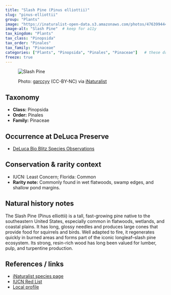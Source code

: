 ```yaml
---
title: "Slash Pine (Pinus elliottii)"
slug: "pinus-elliottii"
group: "Plants"
image: "https://inaturalist-open-data.s3.amazonaws.com/photos/476399444/medium.jpg"       # keep for thumbnails
image-alt: "Slash Pine"  # keep for a11y
tax_kingdom: "Plants"
tax_class: "Pinopsida"
tax_order: "Pinales"
tax_family: "Pinaceae"
categories: ["Plants", "Pinopsida", "Pinales", "Pinaceae"]   # these drive the chips + filtering
freeze: true
---
```


<figure class="species-figure">

<img src="https://inaturalist-open-data.s3.amazonaws.com/photos/476399444/medium.jpg" alt="Slash Pine" class="species-photo"/>

<figcaption class="photo-credit">

Photo: <a href="https://www.inaturalist.org/people/garccyy">garccyy</a> (CC-BY-NC) via <a href="https://www.inaturalist.org/observations/265242216">iNaturalist</a>

</figcaption>

</figure>

## Taxonomy

-   **Class:** Pinopsida
-   **Order:** Pinales
-   **Family:** Pinaceae

## Occurrence at DeLuca Preserve

-   [DeLuca Bio Blitz Species Observations](https://www.inaturalist.org/observations?project_id=191727&subview=table&taxon_id=69985)

## Conservation & rarity context

-   IUCN: Least Concern; Florida: Common
-   **Rarity note:** Commonly found in wet flatwoods, swamp edges, and shallow pond margins.

## Natural history notes

The Slash Pine (Pinus elliottii) is a tall, fast-growing pine native to the southeastern United States, especially common in flatwoods, wetlands, and coastal plains. It has long, glossy needles and produces large cones that provide food for squirrels and birds. Well adapted to fire, it regenerates quickly in burned areas and forms part of the iconic longleaf–slash pine ecosystem. Its strong, resin-rich wood has long been valued for lumber, pulp, and turpentine production.

## References / links

-   [iNaturalist species page](https://www.inaturalist.org/taxa/69985-Pinus-elliottii)
-   [IUCN Red List](https://www.iucnredlist.org/species/42361/2975203)
-   [Local profile](https://www.fnps.org/plant/pinus-elliottii)
